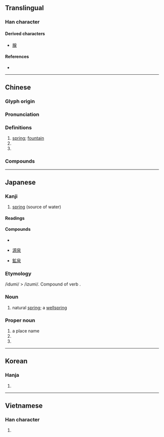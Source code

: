 {{character info/new}}
==Translingual==

===Han character===
{{Han char|rn=85|rad=水|as=05|sn=9|four=26232|canj=HAE|ids=⿱白水}}

====Derived characters====
* [[腺]]

====References====
* {{Han ref|kx=0615.120|dkj=17274|dj=1009.090|hdz=31576.100|uh=6CC9|ud=27849|bh=AC75|bd=44149}}

----

==Chinese==
{{zh-forms|alt=𤽄}}

===Glyph origin===
{{Han etym}}

===Pronunciation===
{{zh-pron
|m=quán
|c=cyun4
|h=pfs=chhièn
|mn=chôaⁿ/choân
|mn_note=chôaⁿ - vernacular; choân - literary
|mn-t=zuan5
|mc=y
|oc=y
|cat=n,pn
}}

===Definitions===
{{zh-hanzi}}

# [[spring]]; [[fountain]]
# {{n-g|an ancient type of coin}}
# {{zh-short|泉州|[[Quanzhou]]}}

===Compounds===
{{zh-der|溫泉|噴泉|泉水|泉眼|泉源|源泉|黃泉|礦泉|礦泉水|九泉|冷泉|山泉|息影林泉|思如湧泉|思如泉湧|冽泉|思若湧泉|廉泉|平泉莊|寒泉之思|奔泉|寶泉局|乳泉|三泉|不飲盜泉|下泉|沸泉|泉扃|泉貝|盜泉寧渴|渴驥奔泉|泉湧|泉石|操瓶湧泉|泉幣文字|淵泉|泉州|毖泉|澧泉|泉壤|泉臺|泉幣|流泉|濆泉|泉路|萬斛泉源|淚如泉湧|碧落黃泉|硫磺泉|泉世|盜泉|氿泉|甘泉必竭|甘泉|泉石膏肓|玻璃泉|文思泉湧|石泉|清泉|火然泉達|瀵泉|林泉|溫泉浴|源泉萬斛|湧泉|泉下|水泉|玉泉|湯泉|窮泉|泉脈|龍泉窯|趵突泉詩|貨泉|龍泉|酒泉|間歇噴泉|間歇泉|誓泉之譏|鹽泉|言泉|趵突泉|飛泉|阪泉|馬跑泉|重泉|醴泉|荒漠甘泉|貪泉酌飲|謀如湧泉}}

----

==Japanese==

===Kanji===
{{ja-kanji|grade=6|rs=水05}}

# [[spring]] (source of water)

====Readings====
{{ja-readings
|goon=ぜん
|kanon=せん
|kun=いずみ-<いづみ-
}}

====Compounds====
{{top3}}
* {{ja-r|温泉|gloss=hot spring|おんせん}}
{{mid3}}
* [[源泉]]
{{mid3}}
* [[鉱泉]]
{{bottom}}

===Etymology===
/idumi/ > /izumi/. Compound of verb {{compound|出ず|tr1=izu|t1=to come out|水|tr2=mi|t2=water|lang=ja}}.

===Noun===
{{ja-noun|いずみ|hhira=いづみ}}

# natural [[spring]]; a [[wellspring]]

===Proper noun===
{{ja-pos|いずみ|proper|hhira=いづみ}}

# a place name
# {{surname|lang=ja|sort=いずみ}}
# {{given name|unisex|lang=ja|sort=いずみ}}

----

==Korean==

===Hanja===
{{ko-hanja|hangeul=천|eumhun=|rv=cheon|mr=ch'ŏn|y=chen}}

# {{defn|lang=ko|sort=水05}}

----

==Vietnamese==

===Han character===
{{vi-hantu|[[tuyền]]|rs=水05}}

# {{defn|lang=vi|sort=水05}}